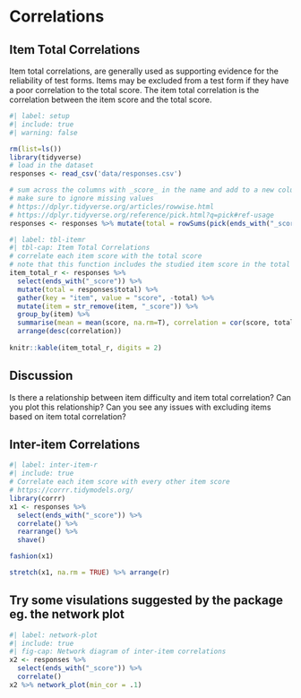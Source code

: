 # Correlations

## Item Total Correlations

Item total correlations, are generally used as supporting evidence for the reliability of test forms. Items may be excluded from a test form if they have a poor correlation to the total score. The item total correlation is the correlation between the item score and the total score.

```r
#| label: setup
#| include: true
#| warning: false

rm(list=ls())
library(tidyverse)
# load in the dataset
responses <- read_csv('data/responses.csv')

# sum across the columns with _score_ in the name and add to a new column called total.
# make sure to ignore missing values
# https://dplyr.tidyverse.org/articles/rowwise.html
# https://dplyr.tidyverse.org/reference/pick.html?q=pick#ref-usage
responses <- responses %>% mutate(total = rowSums(pick(ends_with("_score")), na.rm = TRUE))
```
```r
#| label: tbl-itemr
#| tbl-cap: Item Total Correlations
# correlate each item score with the total score
# note that this function includes the studied item score in the total score for simplicity, but normally the item score would be excluded from the total score, see https://personality-project.org/r/html/alpha.html
item_total_r <- responses %>% 
  select(ends_with("_score")) %>% 
  mutate(total = responses$total) %>% 
  gather(key = "item", value = "score", -total) %>% 
  mutate(item = str_remove(item, "_score")) %>% 
  group_by(item) %>% 
  summarise(mean = mean(score, na.rm=T), correlation = cor(score, total, use = "pairwise.complete.obs")) %>% 
  arrange(desc(correlation))
  
knitr::kable(item_total_r, digits = 2)
```

## Discussion
Is there a relationship between item difficulty and item total correlation? 
Can you plot this relationship?
Can you see any issues with excluding items based on item total correlation?

## Inter-item Correlations
```r
#| label: inter-item-r
#| include: true
# Correlate each item score with every other item score
# https://corrr.tidymodels.org/
library(corrr)
x1 <- responses %>% 
  select(ends_with("_score")) %>%
  correlate() %>% 
  rearrange() %>%
  shave()

fashion(x1)

stretch(x1, na.rm = TRUE) %>% arrange(r)

```

## Try some visulations suggested by the package eg. the network plot
```r
#| label: network-plot
#| include: true
#| fig-cap: Network diagram of inter-item correlations
x2 <- responses %>% 
  select(ends_with("_score")) %>%
  correlate()
x2 %>% network_plot(min_cor = .1)
```

